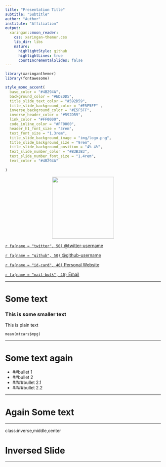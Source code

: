 ```yaml
---
title: "Presentation Title"
subtitle: "Subtitle"
author: "Author"
institute: "Affiliation"
output:
  xaringan::moon_reader:
    css: xaringan-themer.css
    lib_dir: libs
    nature:
      highlightStyle: github
      highlightLines: true
      countIncrementalSlides: false
---
```



<!-- The following code chunk sets up the color design of the slides, feel free to change it-->


```r
library(xaringanthemer)
library(fontawesome)

style_mono_accent(
  base_color = "#4B294A", 
  background_color = "#EDEDD5",
  title_slide_text_color = "#592D59",
  title_slide_background_color = "#E5F5FF" , 
  inverse_background_color = "#E5F5FF",
  inverse_header_color = "#592D59",
  link_color = "#FF0000", 
  code_inline_color = "#FF0000",
  header_h1_font_size = "3rem", 
  text_font_size = "1.3rem", 
  title_slide_background_image = "img/logo.png", 
  title_slide_background_size = "9rem", 
  title_slide_background_position = "4% 4%", 
  text_slide_number_color = "#B3B3B3", 
  text_slide_number_font_size = "1.4rem", 
  text_color = "#4B294A"
  
)

```

<!-- replace "img/logo.png" with the path of your picture (if you want to add it) -->

<center>
<img class="circle" src="img/logo.png" width="200px"/>
</center>



[`r fa(name = "twitter", 50)` @twitter-username](http://twitter.com/my_twitter_username)  

[`r fa(name = "github", 50)` @github-username](http://github.com/my_github_username) 

[`r fa(name = "id-card", 40)` Personal Website](https://my_website)  

[`r fa(name = "mail-bulk", 40)` Email](mailto:my_email@email.com)



 

---

# Some text 

### This is some smaller text

This is plain text

`mean(mtcars$mpg)`


---


# Some text again

- ##bullet 1 
- ##bullet 2
 + ####bullet 2.1
 + ####bullet 2.2

---

# Again Some text

---

class:inverse,middle,center

# Inversed Slide


---
